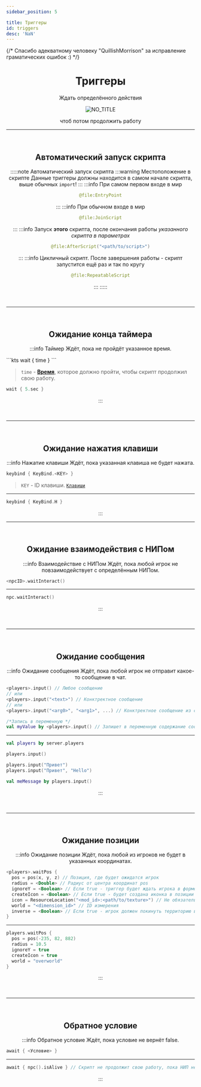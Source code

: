 ```yaml
---
sidebar_position: 5

title: Триггеры
id: triggers
desc: 'NaN'
---
```


{/* Спасибо адекватному человеку "QuillishMorrison" за исправление граматических ошибок :) */}

<div align="center" id="dont-copy">

# Триггеры

Ждать определённого действия

![NO_TITLE](@site/static/img/doc/titles/NO_TITLE.webp)

чтоб потом продолжить работу

---

<br />

## Автоматический запуск скрипта

:::::note Автоматический запуск скрипта
:::warning Местоположение в скрипте
Данные триггеры должны находится в самом начале скрипта, выше обычных `import`!
:::
:::info При самом первом входе в мир
```kts
@file:EntryPoint
```
:::
:::info При обычном входе в мир
```kts
@file:JoinScript
```
:::
:::info Запуск **этого** скрипта, после окончания работы *указанного скрипта в параметрах*
```kts
@file:AfterScript("<path/to/script>")
```
:::
:::info Цикличный скрипт. После завершения работы - скрипт запустится ещё раз и так по кругу
```kts
@file:RepeatableScript
```
:::
:::::

<br />

---

<br />

## Ожидание конца таймера

:::info Таймер
Ждёт, пока не пройдёт указанное время.

<div align="left" id="dont-copy">
```kts
wait { time }
```

> `time` - [**Время**](../99-resources/4-time_value.mdx), которое должно пройти, чтобы
скрипт продолжил свою работу.

```kts title="Пример"
wait { 5.sec }
```

</div>

:::

<br />

---

<br />

## Ожидание нажатия клавиши

:::info Нажатие клавиши
Ждёт, пока указанная клавиша не будет нажата.

<div align="left" id="dont-copy">

```kts
keybind { KeyBind.<KEY> }
```

> `KEY` - ID клавиши. [`Клавиши`](../99-resources/8-keybinds.mdx)
---

```kts title="Пример"
keybind { KeyBind.H }
```

</div>
:::

<br />

---

<br />

## Ожидание взаимодействия с НИПом

:::info Взаимодействие с НИПом
Ждёт, пока любой игрок не повзаимодействует с определённым НИПом.

<div align="left" id="dont-copy">

```kts
<npcID>.waitInteract()
```

---

```kts title="Пример"
npc.waitInteract()
```

</div>

:::

<br />

---

<br />

## Ожидание сообщения

:::info Ожидание сообщения
Ждёт, пока любой игрок не отправит какое-то сообщение в чат.

<div align="left" id="dont-copy">

```kts
<players>.input() // Любое сообщение
// или
<players>.input("<text>") // Конктректное сообщение
// или
<players>.input("<arg0>", "<arg1>", ...) // Конктректное сообщение из списка

/*Запись в переменную */
val myValue by <players>.input() // Запишет в переменную содержание сообщение
```

---

```kts title="Пример"
val players by server.players

players.input()

players.input("Привет")
players.input("Привет", "Hello")

val meMessage by players.input()
```

</div>

:::

<br />

---

<br />

## Ожидание позиции

:::info Ожидание позиции
Ждёт, пока любой из игроков не будет в указанных координатах.

<div align="left" id="dont-copy">

```kts
<players>.waitPos {
  pos = pos(x, y, z) // Позиция, где будет ожидатся игрок
  radius = <Double> // Радиус от центра координат pos
  ignoreY = <Boolean> // Если true - триггер будет ждать игрока в форме шара, если false - в форме цилиндра, который протягивается от низа мира (Y=-64) до верха (Y=312)
  createIcon = <Boolean> // Если true - будет создана иконка в позиции pos
  icon = ResourceLocation("<mod_id>:<path/to/texture>") // Не обязательно. Кастомная иконка
  world = "<dimension_id>" // ID измерения
  inverse = <Boolean> // Если true - игрок должен покинуть территорию в этом радиусе
}
```

---

```kts title="Пример"
players.waitPos {
  pos = pos(-235, 82, 882)
  radius = 10.5
  ignoreY = true
  createIcon = true
  world = "overworld"
}
```

</div>

:::

<br />

---

<br />

## Обратное условие

:::info Обратное условие
Ждёт, пока условие не вернёт false.

<div align="left" id="dont-copy">

```kts
await { <Условие> }
```

---

```kts title="Пример"
await { npc().isAlive } // Скрипт не продолжит свою работу, пока НИП не умрёт
```

</div>

:::

</div>
